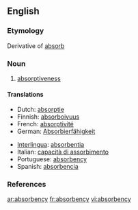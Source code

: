 ==English==

===Etymology===
Derivative of [[absorb]]

===Noun===
{{en-noun|absorbencies}}

# [[absorptiveness]]

====Translations====
{{trans-top|absorptiveness}}
*Dutch: [[absorptie]] {{f}}
*Finnish: [[absorboivuus]]
*French: [[absorptivité]]
*German: [[Absorbierfähigkeit]] {{f}}
{{trans-mid}}
*[[Interlingua]]: [[absorbentia]]
*Italian: [[capacità di assorbimento]]
*Portuguese: [[#Portuguese|absorbency]]
*Spanish: [[absorbencia]]
{{trans-bottom}}

===References===
{{R:Webster 1913}}

[[ar:absorbency]]
[[fr:absorbency]]
[[vi:absorbency]]
